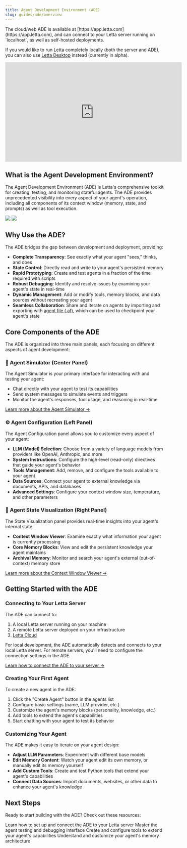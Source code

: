 ```yaml
---
title: Agent Development Environment (ADE)
slug: guides/ade/overview
---
```


<Info>
The cloud/web ADE is available at [https://app.letta.com](https://app.letta.com), and can connect to your Letta server running on `localhost`, as well as self-hosted deployments.

If you would like to run Letta completely locally (both the server and ADE), you can also use [Letta Desktop](/guides/ade/desktop) instead (currently in alpha).
</Info>

<Frame>
<iframe width="560" height="315" src="https://www.youtube.com/embed/OzSCFR0Lp5s?si=pyJMo7eKBcW2zaan" title="YouTube video player" frameborder="0" allow="accelerometer; autoplay; clipboard-write; encrypted-media; gyroscope; picture-in-picture; web-share" referrerpolicy="strict-origin-when-cross-origin" allowfullscreen></iframe>
</Frame>

## What is the Agent Development Environment?

The Agent Development Environment (ADE) is Letta's comprehensive toolkit for creating, testing, and monitoring stateful agents. The ADE provides unprecedented visibility into every aspect of your agent's operation, including all components of its context window (memory, state, and prompts) as well as tool execution.

<img className="block w-300 dark:hidden" src="https://raw.githubusercontent.com/letta-ai/letta/refs/heads/main/assets/example_ade_screenshot_light.png" />
<img className="hidden w-300 dark:block" src="https://raw.githubusercontent.com/letta-ai/letta/refs/heads/main/assets/example_ade_screenshot.png" />

## Why Use the ADE?

The ADE bridges the gap between development and deployment, providing:

- **Complete Transparency**: See exactly what your agent "sees," thinks, and does
- **State Control**: Directly read and write to your agent's persistent memory
- **Rapid Prototyping**: Create and test agents in a fraction of the time required with scripts
- **Robust Debugging**: Identify and resolve issues by examining your agent's state in real-time
- **Dynamic Management**: Add or modify tools, memory blocks, and data sources without recreating your agent
- **Seamless Collaboration**: Share and iterate on agents by importing and exporting with [agent file (.af)](/guides/agents/agent-file), which can be used to checkpoint your agent's state

## Core Components of the ADE

The ADE is organized into three main panels, each focusing on different aspects of agent development:

### 👾 Agent Simulator (Center Panel)

The Agent Simulator is your primary interface for interacting with and testing your agent:

- Chat directly with your agent to test its capabilities
- Send system messages to simulate events and triggers
- Monitor the agent's responses, tool usage, and reasoning in real-time

[Learn more about the Agent Simulator →](/guides/ade/simulator)

### ⚙️ Agent Configuration (Left Panel)

The Agent Configuration panel allows you to customize every aspect of your agent:

- **LLM (Model) Selection**: Choose from a variety of language models from providers like OpenAI, Anthropic, and more
- **System Instructions**: Configure the high-level (read-only) directives that guide your agent's behavior
- **Tools Management**: Add, remove, and configure the tools available to your agent
- **Data Sources**: Connect your agent to external knowledge via documents, APIs, and databases
- **Advanced Settings**: Configure your context window size, temperature, and other parameters

### 🧠 Agent State Visualization (Right Panel)

The State Visualization panel provides real-time insights into your agent's internal state:

- **Context Window Viewer**: Examine exactly what information your agent is currently processing
- **Core Memory Blocks**: View and edit the persistent knowledge your agent maintains
- **Archival Memory**: Monitor and search your agent's external (out-of-context) memory store

[Learn more about the Context Window Viewer →](/guides/ade/context-window-viewer)

## Getting Started with the ADE

### Connecting to Your Letta Server

The ADE can connect to:

1. A local Letta server running on your machine
2. A remote Letta server deployed on your infrastructure
3. [Letta Cloud](/guides/cloud/overview)

For local development, the ADE automatically detects and connects to your local Letta server. For remote servers, you'll need to configure the connection settings in the ADE.

[Learn how to connect the ADE to your server →](/guides/ade/setup)

### Creating Your First Agent

To create a new agent in the ADE:

1. Click the "Create Agent" button in the agents list
2. Configure basic settings (name, LLM provider, etc.)
3. Customize the agent's memory blocks (personality, knowledge, etc.)
4. Add tools to extend the agent's capabilities
5. Start chatting with your agent to test its behavior

### Customizing Your Agent

The ADE makes it easy to iterate on your agent design:

- **Adjust LLM Parameters**: Experiment with different base models
- **Edit Memory Content**: Watch your agent edit its own memory, or manually edit its memory yourself
- **Add Custom Tools**: Create and test Python tools that extend your agent's capabilities
- **Connect Data Sources**: Import documents, websites, or other data to enhance your agent's knowledge

## Next Steps

Ready to start building with the ADE? Check out these resources:

<CardGroup cols={2}>
  <Card title="ADE Setup Guide" icon="rocket" href="/guides/ade/setup">
    Learn how to set up and connect the ADE to your Letta server
  </Card>
  <Card title="Agent Simulator" icon="alien-8bit" href="/guides/ade/simulator">
    Master the agent testing and debugging interface
  </Card>
  <Card title="Tools Management" icon="wrench" href="/guides/ade/tools">
    Create and configure tools to extend your agent's capabilities
  </Card>
  <Card title="Memory Systems" icon="brain" href="/guides/ade/core-memory">
    Understand and customize your agent's memory architecture
  </Card>
</CardGroup>
